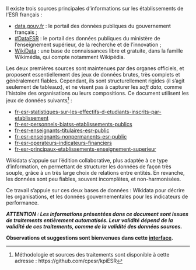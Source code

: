 

Il existe trois sources principales d'informations sur les établissements de l'ESR français :

- [data.gouv.fr](https://www.data.gouv.fr/fr/) : le portail des données publiques du gouvernement français ;
- [#DataESR](https://data.enseignementsup-recherche.gouv.fr/pages/home/) : le portail des données publiques du ministère de l'enseignement supérieur, de la recherche et de l'innovation ;
- [WikiData](https://www.wikidata.org/wiki/Wikidata:Main_Page) : une base de connaissances libre et gratuite, dans la famille Wikimédia, qui compte notamment Wikipédia.

Les deux premières sources sont maintenues par des organes officiels, et proposent essentiellement des jeux de données brutes, très complets et généralement fiables. Cependant, ils sont structurellement rigides (il s'agit seulement de tableaux), et ne visent pas à capturer les _soft data_, comme l'histoire des organisations ou leurs compositions. Ce document utilisent les jeux de données suivants^[Méthodologie et sources des traitements sont disponible à cette adresse : https://github.com/cpesr/kpiESR] : 

- [fr-esr-statistiques-sur-les-effectifs-d-etudiants-inscrits-par-etablissement](https://data.enseignementsup-recherche.gouv.fr/explore/dataset/fr-esr-statistiques-sur-les-effectifs-d-etudiants-inscrits-par-etablissement)
- [fr-esr-personnels-biatss-etablissements-publics](https://data.enseignementsup-recherche.gouv.fr/explore/dataset/fr-esr-personnels-biatss-etablissements-publics)
- [fr-esr-enseignants-titulaires-esr-public](https://data.enseignementsup-recherche.gouv.fr/explore/dataset/fr-esr-enseignants-titulaires-esr-public/)
- [fr-esr-enseignants-nonpermanents-esr-public](https://data.enseignementsup-recherche.gouv.fr/explore/dataset/fr-esr-enseignants-nonpermanents-esr-public/information/)
- [fr-esr-operateurs-indicateurs-financiers](https://data.enseignementsup-recherche.gouv.fr/explore/dataset/fr-esr-operateurs-indicateurs-financiers/information/)
- [fr-esr-principaux-etablissements-enseignement-superieur](https://data.enseignementsup-recherche.gouv.fr/explore/dataset/fr-esr-principaux-etablissements-enseignement-superieur/information/?disjunctive.type_d_etablissement)


Wikidata s'appuie sur l'édition collaborative, plus adaptée à ce type d'information, en permettant de structurer les données de façon très souple, grâce à un très large choix de relations entre entités. En revanche, les données sont peu fiables, souvent incomplètes, et non-harmonisées.

Ce travail s'appuie sur ces deux bases de données : Wikidata pour décrire les organisations, et les données gouvernementales pour les indicateurs de performance.


___ATTENTION : Les informations présentées dans ce document sont issues de traitements entièrement automatisés. Leur validité dépend de la validité de ces traitements, comme de la validité des données sources.___

__Observations et suggestions sont bienvenues dans cette [interface](https://github.com/cpesr/tdbESR-rapport/issues).__ 
